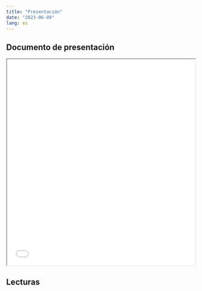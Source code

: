 ```yaml
---
title: "Presentación"
date: "2023-06-09"
lang: es
---
```


## Documento de presentación


<iframe src=/slides/08-clase8/Semana2.pdf height="550" width=100% allowfullscreen="true">
</iframe> 




## Lecturas


